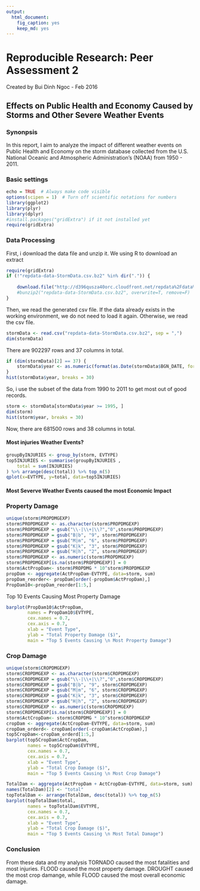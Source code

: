 ---
output: 
  html_document: 
    fig_caption: yes
    keep_md: yes
---
Reproducible Research: Peer Assessment 2
==========================================
Created by Bui Dinh Ngoc - Feb 2016

## Effects on Public Health and Economy Caused by Storms and Other Severe Weather Events

### Synonpsis  
In this report, I aim to analyze the impact of different weather events on Public Health and Economy on the storm database collected from the U.S. National Oceanic and Atmospheric Administration's (NOAA) from 1950 - 2011. 

### Basic settings
```{r}
echo = TRUE  # Always make code visible
options(scipen = 1)  # Turn off scientific notations for numbers
library(ggplot2)
library(plyr)
library(dplyr)
#install.packages("gridExtra") if it not installed yet
require(gridExtra)
```

### Data Processing
First, i download the data file and unzip it.
We using R to download an extract
```{r}
require(gridExtra)
if (!"repdata-data-StormData.csv.bz2" %in% dir(".")) {
    
    download.file("http://d396qusza40orc.cloudfront.net/repdata%2Fdata%2FStormData.csv.bz2", destfile = "repdata-data-StormData.csv.bz2")
    #bunzip2("repdata-data-StormData.csv.bz2", overwrite=T, remove=F)
}

```
Then, we read the generated csv file. If the data already exists in the working environment, we do not need to load it again. Otherwise, we read the csv file.
```{r}
stormData <- read.csv("repdata-data-StormData.csv.bz2", sep = ",")
dim(stormData)
```

There are 902297 rows and 37 columns in total.


```{r}
if (dim(stormData)[2] == 37) {
    stormData$year <- as.numeric(format(as.Date(stormData$BGN_DATE, format = "%m/%d/%Y %H:%M:%S"), "%Y"))
}
hist(stormData$year, breaks = 30)
```  

So, i use the subset of the data from 1990 to 2011 to get most out of good records.

```{r}
storm <- stormData[stormData$year >= 1995, ]
dim(storm)
hist(storm$year, breaks = 30)
```
Now, there are 681500 rows and 38 columns in total.

#### Most injuries Weather Events?
```{r}
groupByINJURIES <- group_by(storm, EVTYPE)
top5INJURIES <- summarise(groupByINJURIES ,
    total = sum(INJURIES)
) %>% arrange(desc(total)) %>% top_n(5)
qplot(x=EVTYPE, y=total, data=top5INJURIES)
```

#### Most Severve Weather Events caused the most Economic Impact

### Property Damage
```{r}
unique(storm$PROPDMGEXP)
storm$PROPDMGEXP <- as.character(storm$PROPDMGEXP)
storm$PROPDMGEXP = gsub("\\-|\\+|\\?","0",storm$PROPDMGEXP)
storm$PROPDMGEXP = gsub("B|b", "9", storm$PROPDMGEXP)
storm$PROPDMGEXP = gsub("M|m", "6", storm$PROPDMGEXP)
storm$PROPDMGEXP = gsub("K|k", "3", storm$PROPDMGEXP)
storm$PROPDMGEXP = gsub("H|h", "2", storm$PROPDMGEXP)
storm$PROPDMGEXP <- as.numeric(storm$PROPDMGEXP)
storm$PROPDMGEXP[is.na(storm$PROPDMGEXP)] = 0
storm$ActPropDam<- storm$PROPDMG * 10^storm$PROPDMGEXP
propDam <- aggregate(ActPropDam~EVTYPE, data=storm, sum)
propDam_reorder<- propDam[order(-propDam$ActPropDam),]
PropDam10<-propDam_reorder[1:5,]
```

Top 10 Events Causing Most Property Damage

```{r}
barplot(PropDam10$ActPropDam, 
        names = PropDam10$EVTYPE,
        cex.names = 0.7,
        cex.axis = 0.7,
        xlab = "Event Type",
        ylab = "Total Property Damage ($)",
        main = "Top 5 Events Causing \n Most Property Damage")
```


### Crop Damage

```{r}
unique(storm$CROPDMGEXP)
storm$CROPDMGEXP <- as.character(storm$CROPDMGEXP)
storm$CROPDMGEXP = gsub("\\-|\\+|\\?","0",storm$CROPDMGEXP)
storm$CROPDMGEXP = gsub("B|b", "9", storm$CROPDMGEXP)
storm$CROPDMGEXP = gsub("M|m", "6", storm$CROPDMGEXP)
storm$CROPDMGEXP = gsub("K|k", "3", storm$CROPDMGEXP)
storm$CROPDMGEXP = gsub("H|h", "2", storm$CROPDMGEXP)
storm$CROPDMGEXP <- as.numeric(storm$CROPDMGEXP)
storm$CROPDMGEXP[is.na(storm$CROPDMGEXP)] = 0
storm$ActCropDam<- storm$CROPDMG * 10^storm$CROPDMGEXP
cropDam <- aggregate(ActCropDam~EVTYPE, data=storm, sum)
cropDam_orderd<- cropDam[order(-cropDam$ActCropDam),]
top5CropDam<-cropDam_orderd[1:5,]
barplot(top5CropDam$ActCropDam, 
        names = top5CropDam$EVTYPE,
        cex.names = 0.7,
        cex.axis = 0.7,
        xlab = "Event Type",
        ylab = "Total Crop Damage ($)",
        main = "Top 5 Events Causing \n Most Crop Damage")
```


```{r}
TotalDam <- aggregate(ActPropDam + ActCropDam~EVTYPE, data=storm, sum)
names(TotalDam)[2] <- "total"
topTotalDam <- arrange(TotalDam, desc(total)) %>% top_n(5)
barplot(topTotalDam$total, 
        names = topTotalDam$EVTYPE,
        cex.names = 0.7,
        cex.axis = 0.7,
        xlab = "Event Type",
        ylab = "Total Crop Damage ($)",
        main = "Top 5 Events Causing \n Most Total Damage")
```

### Conclusion  
From these data and my analysis TORNADO caused the most fatalities and most injuries. FLOOD caused the most property damage. DROUGHT caused the most crop damange, while FLOOD caused the most overall economic damage.